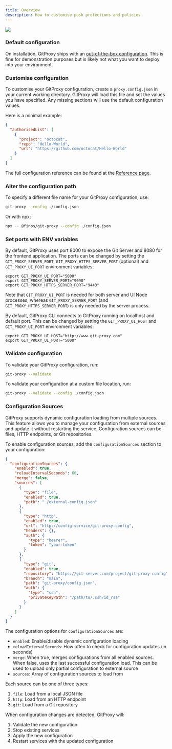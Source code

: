 ```yaml
---
title: Overview
description: How to customise push protections and policies
---
```


<img referrerpolicy="no-referrer-when-downgrade" src="https://static.scarf.sh/a.png?x-pxid=a51b8999-4347-442c-bc98-bfcc380ee280" />

### Default configuration

On installation, GitProxy ships with an [out-of-the-box configuration](https://github.com/finos/git-proxy/blob/main/proxy.config.json). This is fine for
demonstration purposes but is likely not what you want to deploy into your environment.

### Customise configuration

To customise your GitProxy configuration, create a `proxy.config.json` in your current
working directory. GitProxy will load this file and set the values you have specified. Any
missing sections will use the default configuration values.

Here is a minimal example:

```json
{
  "authorisedList": [
    {
      "project": "octocat",
      "repo": "Hello-World",
      "url": "https://github.com/octocat/Hello-World"
    }
  ]
}
```

The full configuration reference can be found at the [Reference page](/docs/configuration/reference/).

### Alter the configuration path

To specify a different file name for your GitProxy configuration, use:

```bash
git-proxy --config ./config.json
```

Or with npx:

```bash
npx -- @finos/git-proxy --config ./config.json
```

### Set ports with ENV variables

By default, GitProxy uses port 8000 to expose the Git Server and 8080 for the frontend application.
The ports can be changed by setting the `GIT_PROXY_SERVER_PORT`, `GIT_PROXY_HTTPS_SERVER_PORT` (optional) and `GIT_PROXY_UI_PORT`
environment variables:

```
export GIT_PROXY_UI_PORT="5000"
export GIT_PROXY_SERVER_PORT="9090"
export GIT_PROXY_HTTPS_SERVER_PORT="9443"
```

Note that `GIT_PROXY_UI_PORT` is needed for both server and UI Node processes,
whereas `GIT_PROXY_SERVER_PORT` (and `GIT_PROXY_HTTPS_SERVER_PORT`) is only needed by the server process.

By default, GitProxy CLI connects to GitProxy running on localhost and default port. This can be
changed by setting the `GIT_PROXY_UI_HOST` and `GIT_PROXY_UI_PORT` environment variables:

```
export GIT_PROXY_UI_HOST="http://www.git-proxy.com"
export GIT_PROXY_UI_PORT="5000"
```

### Validate configuration

To validate your GitProxy configuration, run:

```bash
git-proxy --validate
```

To validate your configuration at a custom file location, run:

```bash
git-proxy --validate --config ./config.json
```

### Configuration Sources

GitProxy supports dynamic configuration loading from multiple sources. This feature allows you to manage your configuration from external sources and update it without restarting the service. Configuration sources can be files, HTTP endpoints, or Git repositories.

To enable configuration sources, add the `configurationSources` section to your configuration:

```json
{
  "configurationSources": {
    "enabled": true,
    "reloadIntervalSeconds": 60,
    "merge": false,
    "sources": [
      {
        "type": "file",
        "enabled": true,
        "path": "./external-config.json"
      },
      {
        "type": "http",
        "enabled": true,
        "url": "http://config-service/git-proxy-config",
        "headers": {},
        "auth": {
          "type": "bearer",
          "token": "your-token"
        }
      },
      {
        "type": "git",
        "enabled": true,
        "repository": "https://git-server.com/project/git-proxy-config",
        "branch": "main",
        "path": "git-proxy/config.json",
        "auth": {
          "type": "ssh",
          "privateKeyPath": "/path/to/.ssh/id_rsa"
        }
      }
    ]
  }
}
```

The configuration options for `configurationSources` are:

- `enabled`: Enable/disable dynamic configuration loading
- `reloadIntervalSeconds`: How often to check for configuration updates (in seconds)
- `merge`: When true, merges configurations from all enabled sources. When false, uses the last successful configuration load. This can be used to upload only partial configuration to external source
- `sources`: Array of configuration sources to load from

Each source can be one of three types:

1. `file`: Load from a local JSON file
2. `http`: Load from an HTTP endpoint
3. `git`: Load from a Git repository

When configuration changes are detected, GitProxy will:

1. Validate the new configuration
2. Stop existing services
3. Apply the new configuration
4. Restart services with the updated configuration
